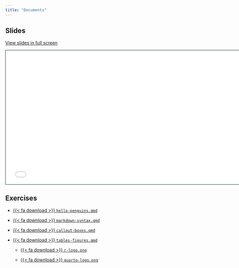 ```yaml
---
title: "Documents"
---
```


## Slides

[View slides in full screen](2-documents.html)

```{=html}
<iframe class="slide-deck" src="2-documents.html" height="420" width="747" style="border: 1px solid #123233;"></iframe>
```
## Exercises

-   <a href="https://raw.githubusercontent.com/mine-cetinkaya-rundel/quarto-monash/main/exercises/hello-penguins.qmd">{{< fa download >}} `hello-penguins.qmd`</i></a>

-   <a href="https://raw.githubusercontent.com/mine-cetinkaya-rundel/quarto-monash/main/exercises/markdown-syntax.qmd">{{< fa download >}} `markdown-syntax.qmd`</i></a>

-   <a href="https://raw.githubusercontent.com/mine-cetinkaya-rundel/quarto-monash/main/exercises/callout-boxes.qmd">{{< fa download >}} `callout-boxes.qmd`</i></a>

-   <a href="https://raw.githubusercontent.com/mine-cetinkaya-rundel/quarto-monash/main/exercises/tables-figures.qmd">{{< fa download >}} `tables-figures.qmd`</i></a>

    -   <a href="https://raw.githubusercontent.com/mine-cetinkaya-rundel/quarto-monash/main/exercises/images/r-logo.png">{{< fa download >}} `r-logo.png`</i></a>

    -   <a href="https://raw.githubusercontent.com/mine-cetinkaya-rundel/quarto-monash/main/exercises/images/quarto-logo.png">{{< fa download >}} `quarto-logo.png`</i></a>
